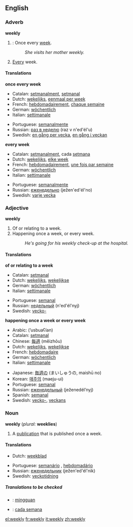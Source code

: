 ==English==

===Adverb===
'''weekly'''

#{{time}}: Once every [[week]].
#:''She visits her mother weekly.''
#[[Every]] week.

====Translations====

'''once every week'''
{{top}}
*Catalan: [[setmanalment]], [[setmanal]]
*Dutch: [[wekelijks]], [[eenmaal per week]]
*French: [[hebdomadairement]], [[chaque semaine]]
*German: [[wöchentlich]]
*Italian: [[settimanale]]
{{mid}}
*Portuguese: [[semanalmente]]
*Russian: [[раз в неделю]] (raz v n'ed'él'u)
*Swedish: [[en gång per vecka]], [[en gång i veckan]]
{{bottom}}

'''every week'''
{{top}}
*Catalan: [[setmanalment]], cada [[setmana]]
*Dutch: [[wekelijks]], [[elke week]]
*French: [[hebdomadairement]], [[une fois par semaine]]
*German: [[wöchentlich]]
*Italian: [[settimanale]]
{{mid}}
*Portuguese: [[semanalmente]]
*Russian: [[еженедельно]] (ježen'ed'él'no)
*Swedish: [[varje vecka]]
{{bottom}}

===Adjective===
'''weekly'''

#Of or relating to a week.
#Happening once a week, or every week.
#:''He's going for his weekly check-up at the hospital.''

====Translations====

'''of or relating to a week'''
{{top}}
*Catalan: [[setmanal]]
*Dutch: [[wekelijks]], [[wekelijkse]]
*German: [[wöchentlich]]
*Italian: [[settimanale]]
{{mid}}
*Portuguese: [[semanal]]
*Russian: [[недельный]] (n'ed'él'nyj)
*Swedish: [[vecko-]]
{{bottom}}

'''happening once a week or every week'''
{{top}}
*Arabic: {{ARchar|[[اسبوعيا|أسبوعيًا]]}} (’usbuaʕían)
*Catalan: [[setmanal]]
*Chinese: [[每週]] (měizhōu)
*Dutch: [[wekelijks]], [[wekelijkse]]
*French: [[hebdomadaire]]
*German: [[wöchentlich]]
*Italian: [[settimanale]]
{{mid}}
*Japanese: [[毎週]]の (まいしゅうの, maishū no)
*Korean: [[매주|매주의]] (maeju-ui)
*Portuguese: [[semanal]]
*Russian: [[еженедельный]] (ježenedél’nyj)
*Spanish: [[semanal]]
*Swedish: [[vecko-]], [[veckans]]
{{bottom}}

===Noun===
'''weekly'''  (''plural:'' '''weeklies''')

#A [[publication]] that is published once a week.

====Translations====
{{top}}
*Dutch: [[weekblad]] {{n}}
{{mid}}
*Portuguese: [[semanário]] {{m}}, [[hebdomadário]] {{m}}
*Russian: [[еженедельник]] (ježen'ed'él'nik) {{m}}
*Swedish: [[veckotidning]] {{c}}
{{bottom}}

=====Translations to be checked=====
<!--Remove this section once all of the translations below have been moved into the tables above.-->
{{checktrans}}


*{{ttbc|Indonesian}}: [[minggu|mingguan]]
*{{ttbc|Spanish}}: [[cada semana]]

[[el:weekly]]
[[fr:weekly]]
[[it:weekly]]
[[zh:weekly]]